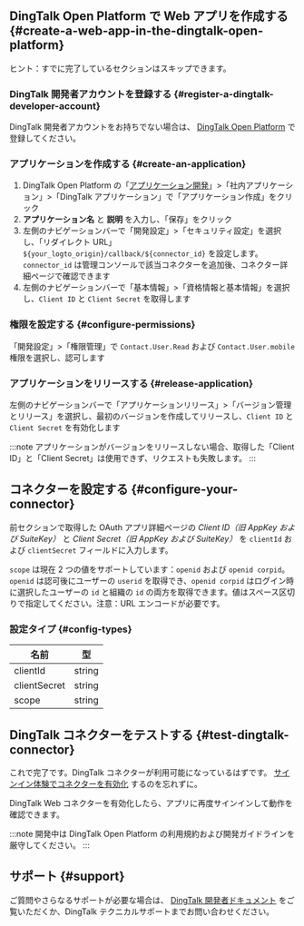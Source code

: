 ## DingTalk Open Platform で Web アプリを作成する \{#create-a-web-app-in-the-dingtalk-open-platform}

ヒント：すでに完了しているセクションはスキップできます。

### DingTalk 開発者アカウントを登録する \{#register-a-dingtalk-developer-account}

DingTalk 開発者アカウントをお持ちでない場合は、 [DingTalk Open Platform](https://open.dingtalk.com) で登録してください。

### アプリケーションを作成する \{#create-an-application}

1. DingTalk Open Platform の「[アプリケーション開発](https://open-dev.dingtalk.com/fe/app)」>「社内アプリケーション」>「DingTalk アプリケーション」で「アプリケーション作成」をクリック
2. **アプリケーション名** と **説明** を入力し、「保存」をクリック
3. 左側のナビゲーションバーで「開発設定」>「セキュリティ設定」を選択し、「リダイレクト URL」 `${your_logto_origin}/callback/${connector_id}` を設定します。`connector_id` は管理コンソールで該当コネクターを追加後、コネクター詳細ページで確認できます
4. 左側のナビゲーションバーで「基本情報」>「資格情報と基本情報」を選択し、`Client ID` と `Client Secret` を取得します

### 権限を設定する \{#configure-permissions}

「開発設定」>「権限管理」で `Contact.User.Read` および `Contact.User.mobile` 権限を選択し、認可します

### アプリケーションをリリースする \{#release-application}

左側のナビゲーションバーで「アプリケーションリリース」>「バージョン管理とリリース」を選択し、最初のバージョンを作成してリリースし、`Client ID` と `Client Secret` を有効化します

:::note
アプリケーションがバージョンをリリースしない場合、取得した「Client ID」と「Client Secret」は使用できず、リクエストも失敗します。
:::

## コネクターを設定する \{#configure-your-connector}

前セクションで取得した OAuth アプリ詳細ページの _Client ID（旧 AppKey および SuiteKey）_ と _Client Secret（旧 AppKey および SuiteKey）_ を `clientId` および `clientSecret` フィールドに入力します。

`scope` は現在 2 つの値をサポートしています：`openid` および `openid corpid`。`openid` は認可後にユーザーの `userid` を取得でき、`openid corpid` はログイン時に選択したユーザーの `id` と組織の `id` の両方を取得できます。値はスペース区切りで指定してください。注意：URL エンコードが必要です。

### 設定タイプ \{#config-types}

| 名前         | 型     |
| ------------ | ------ |
| clientId     | string |
| clientSecret | string |
| scope        | string |

## DingTalk コネクターをテストする \{#test-dingtalk-connector}

これで完了です。DingTalk コネクターが利用可能になっているはずです。 [サインイン体験でコネクターを有効化](https://docs.logto.io/docs/recipes/configure-connectors/social-connector/enable-social-sign-in/) するのを忘れずに。

DingTalk Web コネクターを有効化したら、アプリに再度サインインして動作を確認できます。

:::note
開発中は DingTalk Open Platform の利用規約および開発ガイドラインを厳守してください。
:::

## サポート \{#support}

ご質問やさらなるサポートが必要な場合は、 [DingTalk 開発者ドキュメント](https://open.dingtalk.com/document/orgapp/obtain-identity-credentials) をご覧いただくか、DingTalk テクニカルサポートまでお問い合わせください。
